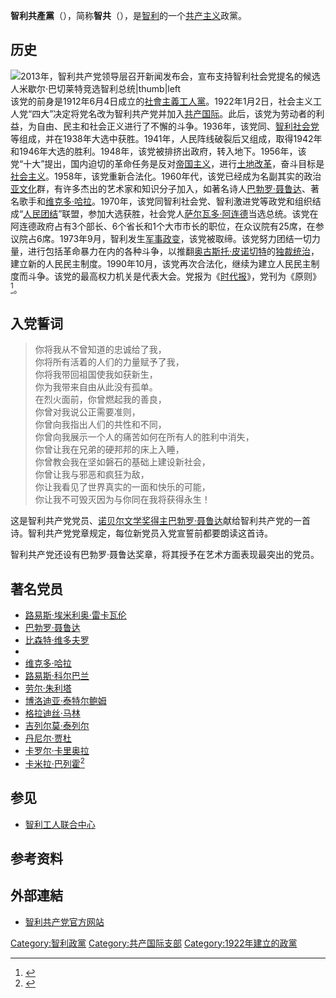 {{Infobox Political Party
|country = 智利
|name = 智利共产党
|native_name = {{lang|es|Partido Comunista de Chile}}
|colorcode = red
|logo = [[File:Partido_Comunista_de_Chile.svg|150px]]
|founder=[[路易斯·埃米利奥·雷卡瓦伦|路易斯·埃米利奥·雷卡瓦伦]]
|chairman = [[吉列尔莫·泰列尔|吉列尔莫·泰列尔]]
|总书记 = [[劳塔罗·卡莫纳·索托|劳塔罗·卡莫纳]]
|leader3_title = 众议院党团领袖
|leader3_name = [[卡米拉·巴列霍|卡米拉·巴列霍]]
|前身=[[社会主义工人党_(智利)|社會主義工人黨]]
|foundation = 1922年1月2日
|ideology = [[共產主義|共產主義]]<br>[[馬克思列寧主義|馬克思列寧主義]]
|position = [[左翼|左翼]]至[[极左翼|极左翼]]
|headquarters = [[圣地亚哥_(智利)|圣地亚哥]]比库尼亚麦肯纳31号
|youth_wing = [[智利共产主义青年|智利共产主义青年]]
|wing1_title = [[准军事组织|准军事组织]]
|wing1=[[曼努埃尔·罗德里格斯爱国阵线|曼努埃尔·罗德里格斯爱国阵线]]（1983年－1987年）
|newspaper = 《[[时代报_(智利)|时代报]]》
|membership = 46448
|统计日期 = 2021年11月
|international = [[共产党和工人党国际会议|共产党和工人党国际会议]]<br>[[共产国际|共产国际]]（历史上）
|affiliation1_title= 美洲组织
|affiliation1= [[聖保羅論壇|聖保羅論壇]]<br>[[玻利瓦尔人民大会|玻利瓦尔人民大会]]
|colours = [[紅色|紅色]]和[[黃色|黃色]]
|flag = [[File:Flag_of_the_Communist_Party_of_Chile.svg|200px]]
|national= [[值得智利|值得智利]]（2020年至今）<br>'''''历史上：'''''<br>{{Collapsible list|革命会议（1912年－1921年）<br>革命运动（1921年－1924年）<br>共和-社会主义协议（1925年－1930年）<br>{{le|人民阵线 (智利)|Popular Front (Chile)|人民阵线}}（1937年－1941年）<br>{{le|智利民主联盟|Democratic Alliance of Chile}}（1942年－1947年）<br>{{link-es|全国人民阵线 (智利)|Frente Nacional del Pueblo|全国人民阵线}}（1951年－1956年）<br>{{link-es|人民行动阵线|Frente de Acción Popular}}（1956年－1969年）<br>[[人民团结_(智利)|人民团结]]（1969年－1981年）<br>{{le|人民民主运动|People's Democratic Movement (Chile)}}（1983年－1987年）<br>{{link-es|联合左翼 (智利)|Izquierda Unida (coalición política de Chile)|联合左翼}}（1987年－1988年）<br>{{link-es|争取民主团结|Unidad para la Democracia}}/{{le|社会主义左翼广泛党|Broad Party of Socialist Left}}（1988年－1990年）<br>{{link-es|阿连德主义民主左翼运动|Movimiento de Izquierda Democrática Allendista}}（1991年－1993年）<br>{{link-es|左翼 (智利)|Movimiento de Izquierda Democrática Allendista|左翼}}（1996年－2000年）<br>{{le|一起我们能为智利做更多|Juntos Podemos Más}}（2003年－2011年）<br>联盟和一起我们能，争取更多民主（2009年）<br>{{link-es|争取公平智利|Por un Chile justo}}（2012年）<br>[[新多数派|新多数派]]（2013年－2018年）<br>[[争取变革团结|争取变革团结]]（2019年－2020年）}}
|website = {{url|http://www.pcchile.cl/}}
|seats1_title       = [[智利众议院|众议院]]
|seats1             = {{Infobox political party/seats|12|155|hex=#DC241f}}
|seats2_title       = [[智利参议院|参议院]]
|seats2             = {{Infobox political party/seats|2|50|hex=#DC241f}}
|seats3_title       = [[制宪会议_(智利)|制宪会议]]
|seats3             = {{Infobox political party/seats|7|155|hex=#DC241f}}
|seats4_title       = [[智利行政区划|大区议会]]
|seats4             = {{Infobox political party/seats|11|278|hex=#DC241f}}
|seats5_title       = 市长
|seats5             = {{Infobox political party/seats|6|345|hex=#DC241f}}
|seats6_title       = 市议会
|seats6             = {{Infobox political party/seats|157|2240|hex=#DC241f}}
}}
{{共产党}}
'''智利共產黨'''（{{lang-es|Partido Comunista de Chile}}），简称'''智共'''（{{lang|es|PCCh}}），是[[智利|智利]]的一个[[共产主义|共产主义]]政黨。

==历史==
[[File:Directiva_Partido_Comunista_de_Chile_2013.jpg|2013年，智利共产党领导层召开新闻发布会，宣布支持智利社会党提名的候选人[[米歇尔·巴切莱特]]竞选智利总统|thumb|left]]
该党的前身是1912年6月4日成立的[[社会主义工人党_(智利)|社會主義工人黨]]。1922年1月2日，社会主义工人党“四大”决定将党名改为智利共产党并加入[[共产国际|共产国际]]。此后，该党为劳动者的利益，为自由、民主和社会正义进行了不懈的斗争。1936年，该党同{{le|智利激进党|Radical Party of Chile}}、[[智利社会党|智利社会党]]等组成{{le|人民阵线 (智利)|Popular Front (Chile)|人民阵线}}，并在1938年大选中获胜。1941年，人民阵线破裂后又组成{{le|智利民主联盟|Democratic Alliance of Chile}}，取得1942年和1946年大选的胜利。1948年，该党被排挤出政府，转入地下。1956年，该党“十大”提出，国内迫切的革命任务是反对[[帝国主义|帝国主义]]，进行[[土地改革|土地改革]]，奋斗目标是[[社会主义|社会主义]]。1958年，该党重新合法化。1960年代，该党已经成为名副其实的政治[[亚文化|亚文化]]群，有许多杰出的艺术家和知识分子加入，如著名诗人[[巴勃罗·聂鲁达|巴勃罗·聂鲁达]]、著名歌手{{le|比奥莱塔·帕拉|Violeta Parra}}和[[维克多·哈拉|维克多·哈拉]]。1970年，该党同智利社会党、智利激进党等政党和组织结成“[[人民团结_(智利)|人民团结]]”联盟，参加大选获胜，社会党人[[萨尔瓦多·阿连德|萨尔瓦多·阿连德]]当选总统。该党在阿连德政府占有3个部长、6个省长和1个大市市长的职位，在众议院有25席，在参议院占6席。1973年9月，智利发生[[1973年智利政变|军事政变]]，该党被取缔。该党努力团结一切力量，进行包括革命暴力在内的各种斗争，以推翻[[奥古斯托·皮诺切特|奥古斯托·皮诺切特]]的[[智利軍事獨裁_(1973年－1990年)|独裁统治]]，建立新的人民民主制度。1990年10月，该党再次合法化，继续为建立人民民主制度而斗争。该党的最高权力机关是代表大会。党报为《[[时代报_(智利)|时代报]]》，党刊为《原则》<ref>{{cite book |author=[[中共中央对外联络部|中共中央对外联络部]]《各国共产党总览》编辑委员会 |title= 各国共产党总览 |publisher= 当代世界出版社  |date=2000年1月 |isbn= 7-80115-132-1 }}</ref>。

==入党誓词==
<blockquote>
你将我从不曾知道的忠诚给了我，<br>
你将所有活着的人们的力量赋予了我，<br>
你将我带回祖国使我如获新生，<br>
你为我带来自由从此没有孤单。<br>
在烈火面前，你曾燃起我的善良，<br>
你曾对我说公正需要准则，<br>
你曾向我指出人们的共性和不同，<br>
你曾向我展示一个人的痛苦如何在所有人的胜利中消失，<br>
你曾让我在兄弟的硬邦邦的床上入睡，<br>
你曾教会我在坚如磐石的基础上建设新社会，<br>
你曾让我与邪恶和疯狂为敌，<br>
你让我看见了世界真实的一面和快乐的可能，<br>
你让我不可毁灭因为与你同在我将获得永生！
</blockquote>
这是智利共产党党员、[[诺贝尔文学奖得主列表|诺贝尔文学奖得主]][[巴勃罗·聂鲁达|巴勃罗·聂鲁达]]献给智利共产党的一首诗。智利共产党党章规定，每位新党员入党宣誓前都要朗读这首诗。

智利共产党还设有巴勃罗·聂鲁达奖章，将其授予在艺术方面表现最突出的党员。

==著名党员==
*[[路易斯·埃米利奥·雷卡瓦伦|路易斯·埃米利奥·雷卡瓦伦]]
*[[巴勃罗·聂鲁达|巴勃罗·聂鲁达]]
*[[比森特·维多夫罗|比森特·维多夫罗]]
*{{le|比奥莱塔·帕拉|Violeta Parra}}
*[[维克多·哈拉|维克多·哈拉]]
*[[路易斯·科尔巴兰|路易斯·科尔巴兰]]
*[[劳尔·朱利塔|劳尔·朱利塔]]
*[[博洛迪亚·泰特尔鲍姆|博洛迪亚·泰特尔鲍姆]]
*[[格拉迪丝·马林|格拉迪丝·马林]]
*[[吉列尔莫·泰列尔|吉列尔莫·泰列尔]]
*[[丹尼尔·贾杜|丹尼尔·贾杜]]
*[[卡罗尔·卡里奥拉|卡罗尔·卡里奥拉]]
*[[卡米拉·巴列霍|卡米拉·巴列霍]]<ref>{{Cite web |url=http://countrystudies.us/chile/102.htm |title=Chile - The Parties of the Left<!--Bot-generated title--> |accessdate=2020-02-03 |archive-date=2006-09-27 |archive-url=https://web.archive.org/web/20060927164410/http://countrystudies.us/chile/102.htm |dead-url=no }}</ref>

== 参见 ==
*[[智利工人联合中心|智利工人联合中心]]

==参考资料==
{{reflist}}

==外部連結==
{{Commons category|Partido Comunista de Chile|智利共产党}}
* [http://www.pcchile.cl/ 智利共产党官方网站] {{Wayback|url=http://www.pcchile.cl/ |date=20060815074452 }}

{{智利政黨}}

[[Category:智利政黨|Category:智利政黨]]
[[Category:共产国际支部|Category:共产国际支部]]
[[Category:1922年建立的政黨|Category:1922年建立的政黨]]